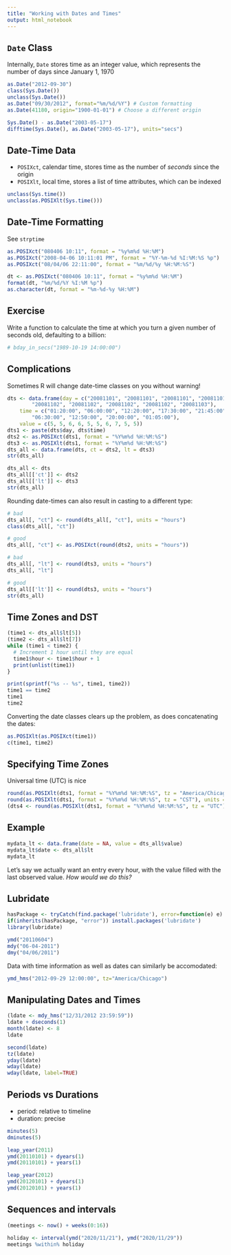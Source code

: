 ```yaml
---
title: "Working with Dates and Times"
output: html_notebook
---
```


## `Date` Class

Internally, `Date` stores time as an integer value, which represents the number of days since January 1, 1970

```r
as.Date("2012-09-30")
class(Sys.Date())
unclass(Sys.Date())
as.Date("09/30/2012", format="%m/%d/%Y") # Custom formatting
as.Date(41180, origin="1900-01-01") # Choose a different origin
```

```r
Sys.Date() - as.Date("2003-05-17")
difftime(Sys.Date(), as.Date("2003-05-17"), units="secs")
```

## Date-Time Data

* `POSIXct`, calendar time, stores time as the number of *seconds* since the origin
* `POSIXlt`, local time,  stores a list of time attributes, which can be indexed

```r
unclass(Sys.time())
unclass(as.POSIXlt(Sys.time()))
```

## Date-Time Formatting

See `strptime`

```r
as.POSIXct("080406 10:11", format = "%y%m%d %H:%M")
as.POSIXct("2008-04-06 10:11:01 PM", format = "%Y-%m-%d %I:%M:%S %p")
as.POSIXct("08/04/06 22:11:00", format = "%m/%d/%y %H:%M:%S")
```

```r
dt <- as.POSIXct("080406 10:11", format = "%y%m%d %H:%M")
format(dt, "%m/%d/%Y %I:%M %p")
as.character(dt, format = "%m-%d-%y %H:%M")
```

## Exercise

Write a function to calculate the time at which you turn a given number of seconds old, defaulting to a billion:

```r
# bday_in_secs("1989-10-19 14:00:00")
```

## Complications

Sometimes R will change date-time classes on you without warning!

```r
dts <- data.frame(day = c("20081101", "20081101", "20081101", "20081101", "20081101",
        "20081102", "20081102", "20081102", "20081102", "20081103"),
    time = c("01:20:00", "06:00:00", "12:20:00", "17:30:00", "21:45:00", "01:15:00",
        "06:30:00", "12:50:00", "20:00:00", "01:05:00"),
    value = c(5, 5, 6, 6, 5, 5, 6, 7, 5, 5))
dts1 <- paste(dts$day, dts$time)
dts2 <- as.POSIXct(dts1, format = "%Y%m%d %H:%M:%S")
dts3 <- as.POSIXlt(dts1, format = "%Y%m%d %H:%M:%S")
dts_all <- data.frame(dts, ct = dts2, lt = dts3)
str(dts_all)
```

```r
dts_all <- dts
dts_all[['ct']] <- dts2
dts_all[['lt']] <- dts3
str(dts_all)
```

Rounding date-times can also result in casting to a different type:

```r
# bad
dts_all[, "ct"] <- round(dts_all[, "ct"], units = "hours")
class(dts_all[, "ct"])
```

```r
# good
dts_all[, "ct"] <- as.POSIXct(round(dts2, units = "hours"))
```

```r
# bad
dts_all[, "lt"] <- round(dts3, units = "hours")
dts_all[, "lt"]
```

```r
# good
dts_all[['lt']] <- round(dts3, units = "hours")
str(dts_all)
```

## Time Zones and DST

```r
(time1 <- dts_all$lt[5])
(time2 <- dts_all$lt[7])
while (time1 < time2) {
  # Increment 1 hour until they are equal
  time1$hour <- time1$hour + 1
  print(unlist(time1))
}
```

```r
print(sprintf("%s -- %s", time1, time2))
time1 == time2
time1
time2
```

Converting the date classes clears up the problem, as does concatenating the dates:

```r
as.POSIXlt(as.POSIXct(time1))
c(time1, time2)
```

## Specifying Time Zones

Universal time (UTC) is nice

```r
round(as.POSIXlt(dts1, format = "%Y%m%d %H:%M:%S", tz = "America/Chicago"), units = "hours")
round(as.POSIXlt(dts1, format = "%Y%m%d %H:%M:%S", tz = "CST"), units = "hours")
(dts4 <- round(as.POSIXlt(dts1, format = "%Y%m%d %H:%M:%S", tz = "UTC"), units = "hours"))
```

## Example

```r
mydata_lt <- data.frame(date = NA, value = dts_all$value)
mydata_lt$date <- dts_all$lt
mydata_lt
```

Let's say we actually want an entry every hour, with the value filled with the last observed value. *How would we do this?*

## Lubridate

```r
hasPackage <- tryCatch(find.package('lubridate'), error=function(e) e)
if(inherits(hasPackage, "error")) install.packages('lubridate')
library(lubridate)
```

```r
ymd("20110604")
mdy("06-04-2011")
dmy("04/06/2011")
```

Data with time information as well as dates can similarly be accomodated:

```r
ymd_hms("2012-09-29 12:00:00", tz="America/Chicago")
```

## Manipulating Dates and Times

```r
(ldate <- mdy_hms("12/31/2012 23:59:59"))
ldate + dseconds(1)
month(ldate) <- 8
ldate
```

```r
second(ldate)
tz(ldate)
yday(ldate)
wday(ldate)
wday(ldate, label=TRUE)
```

## Periods vs Durations

* period: relative to timeline
* duration: precise

```r
minutes(5)
dminutes(5)
```

```r
leap_year(2011)
ymd(20110101) + dyears(1)
ymd(20110101) + years(1)

leap_year(2012)
ymd(20120101) + dyears(1)
ymd(20120101) + years(1)
```

## Sequences and intervals

```r
(meetings <- now() + weeks(0:16))
```

```r
holiday <- interval(ymd("2020/11/21"), ymd("2020/11/29"))
meetings %within% holiday
```
